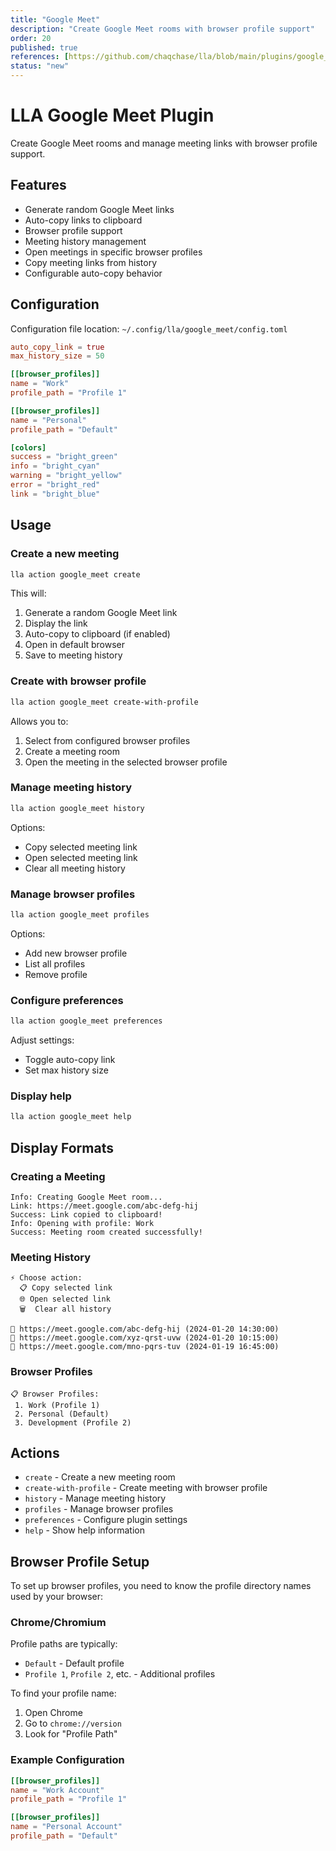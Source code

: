 ```yaml
---
title: "Google Meet"
description: "Create Google Meet rooms with browser profile support"
order: 20
published: true
references: [https://github.com/chaqchase/lla/blob/main/plugins/google_meet]
status: "new"
---
```

# LLA Google Meet Plugin

Create Google Meet rooms and manage meeting links with browser profile support.

## Features

- Generate random Google Meet links
- Auto-copy links to clipboard
- Browser profile support
- Meeting history management
- Open meetings in specific browser profiles
- Copy meeting links from history
- Configurable auto-copy behavior

## Configuration

Configuration file location: `~/.config/lla/google_meet/config.toml`

```toml
auto_copy_link = true
max_history_size = 50

[[browser_profiles]]
name = "Work"
profile_path = "Profile 1"

[[browser_profiles]]
name = "Personal"
profile_path = "Default"

[colors]
success = "bright_green"
info = "bright_cyan"
warning = "bright_yellow"
error = "bright_red"
link = "bright_blue"
```

## Usage

### Create a new meeting

```bash
lla action google_meet create
```

This will:
1. Generate a random Google Meet link
2. Display the link
3. Auto-copy to clipboard (if enabled)
4. Open in default browser
5. Save to meeting history

### Create with browser profile

```bash
lla action google_meet create-with-profile
```

Allows you to:
1. Select from configured browser profiles
2. Create a meeting room
3. Open the meeting in the selected browser profile

### Manage meeting history

```bash
lla action google_meet history
```

Options:
- Copy selected meeting link
- Open selected meeting link
- Clear all meeting history

### Manage browser profiles

```bash
lla action google_meet profiles
```

Options:
- Add new browser profile
- List all profiles
- Remove profile

### Configure preferences

```bash
lla action google_meet preferences
```

Adjust settings:
- Toggle auto-copy link
- Set max history size

### Display help

```bash
lla action google_meet help
```

## Display Formats

### Creating a Meeting
```
Info: Creating Google Meet room...
Link: https://meet.google.com/abc-defg-hij
Success: Link copied to clipboard!
Info: Opening with profile: Work
Success: Meeting room created successfully!
```

### Meeting History
```
⚡ Choose action:
  📋 Copy selected link
  🌐 Open selected link
  🗑️  Clear all history

🔗 https://meet.google.com/abc-defg-hij (2024-01-20 14:30:00)
🔗 https://meet.google.com/xyz-qrst-uvw (2024-01-20 10:15:00)
🔗 https://meet.google.com/mno-pqrs-tuv (2024-01-19 16:45:00)
```

### Browser Profiles
```
📋 Browser Profiles:
 1. Work (Profile 1)
 2. Personal (Default)
 3. Development (Profile 2)
```

## Actions

- `create` - Create a new meeting room
- `create-with-profile` - Create meeting with browser profile
- `history` - Manage meeting history
- `profiles` - Manage browser profiles
- `preferences` - Configure plugin settings
- `help` - Show help information

## Browser Profile Setup

To set up browser profiles, you need to know the profile directory names used by your browser:

### Chrome/Chromium
Profile paths are typically:
- `Default` - Default profile
- `Profile 1`, `Profile 2`, etc. - Additional profiles

To find your profile name:
1. Open Chrome
2. Go to `chrome://version`
3. Look for "Profile Path"

### Example Configuration
```toml
[[browser_profiles]]
name = "Work Account"
profile_path = "Profile 1"

[[browser_profiles]]
name = "Personal Account"
profile_path = "Default"
```
